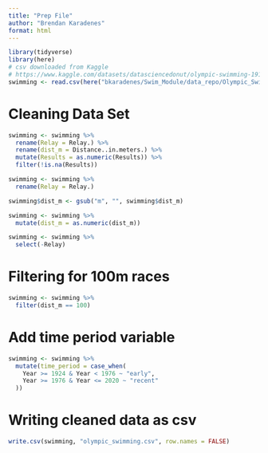 ```yaml
---
title: "Prep File"
author: "Brendan Karadenes"
format: html
---
```


```r
library(tidyverse)
library(here)
# csv downloaded from Kaggle
# https://www.kaggle.com/datasets/datasciencedonut/olympic-swimming-1912-to-2020
swimming <- read.csv(here("bkaradenes/Swim_Module/data_repo/Olympic_Swimming_Results_1912to2020.csv"))
```

# Cleaning Data Set

```r
swimming <- swimming %>%
  rename(Relay = Relay.) %>%
  rename(dist_m = Distance..in.meters.) %>%
  mutate(Results = as.numeric(Results)) %>%
  filter(!is.na(Results)) 
```

```r
swimming <- swimming %>%
  rename(Relay = Relay.) 
```

```r
swimming$dist_m <- gsub("m", "", swimming$dist_m)
```

```r
swimming <- swimming %>%
  mutate(dist_m = as.numeric(dist_m))
```

```r
swimming <- swimming %>%
  select(-Relay)
```

# Filtering for 100m races

```r
swimming <- swimming %>%
  filter(dist_m == 100)
```

# Add time period variable

```r
swimming <- swimming %>%
  mutate(time_period = case_when(
    Year >= 1924 & Year < 1976 ~ "early",
    Year >= 1976 & Year <= 2020 ~ "recent"
  ))
```

# Writing cleaned data as csv

```r
write.csv(swimming, "olympic_swimming.csv", row.names = FALSE)
```









